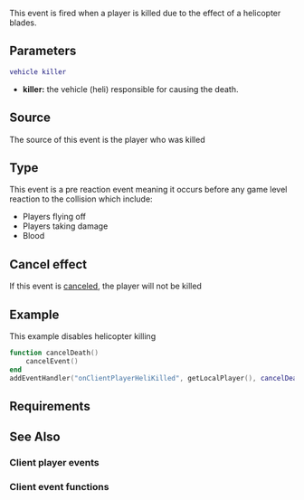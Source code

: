 
{{Client event}}
This event is fired when a player is killed due to the effect of a helicopter blades.
{{Note|This event is only triggered for players that are streamed in}}
==Parameters==
<syntaxhighlight lang="lua">
vehicle killer
</syntaxhighlight>
*'''killer:''' the vehicle (heli) responsible for causing the death.

==Source==
The source of this event is the player who was killed

==Type==
This event is a pre reaction event meaning it occurs before any game level reaction to the collision which include:
* Players flying off
* Players taking damage
* Blood

==Cancel effect==
If this event is [[/Event_system#Canceling.md|canceled]], the player will not be killed

==Example==
<section class="client" name="Client" show="true">
This example disables helicopter killing
<syntaxhighlight lang="lua">
function cancelDeath()
	cancelEvent()
end
addEventHandler("onClientPlayerHeliKilled", getLocalPlayer(), cancelDeath)
</syntaxhighlight>
</section>

==Requirements==
{{Requirements|n/a|1.3.0-9.03893|}}

==See Also==
===Client player events===
{{Client_player_events}}
===Client event functions===
{{Client_event_functions}}